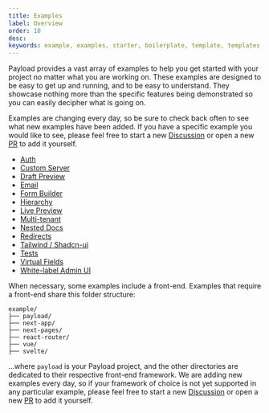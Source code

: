 ```yaml
---
title: Examples
label: Overview
order: 10
desc:
keywords: example, examples, starter, boilerplate, template, templates
---
```


Payload provides a vast array of examples to help you get started with your project no matter what you are working on. These examples are designed to be easy to get up and running, and to be easy to understand. They showcase nothing more than the specific features being demonstrated so you can easily decipher what is going on.

Examples are changing every day, so be sure to check back often to see what new examples have been added. If you have a specific example you would like to see, please feel free to start a new [Discussion](https://github.com/payloadcms/payload/discussions) or open a new [PR](https://github.com/payloadcms/payload/pulls) to add it yourself.

- [Auth](https://github.com/payloadcms/payload/tree/main/examples/auth)
- [Custom Server](https://github.com/payloadcms/payload/tree/main/examples/custom-server)
- [Draft Preview](https://github.com/payloadcms/payload/tree/main/examples/draft-preview)
- [Email](https://github.com/payloadcms/payload/tree/main/examples/email)
- [Form Builder](https://github.com/payloadcms/payload/tree/main/examples/form-builder)
- [Hierarchy](https://github.com/payloadcms/payload/tree/main/examples/hierarchy)
- [Live Preview](https://github.com/payloadcms/payload/tree/main/examples/live-preview)
- [Multi-tenant](https://github.com/payloadcms/payload/tree/main/examples/multi-tenant)
- [Nested Docs](https://github.com/payloadcms/payload/tree/main/examples/nested-docs)
- [Redirects](https://github.com/payloadcms/payload/tree/main/examples/redirects)
- [Tailwind / Shadcn-ui](https://github.com/payloadcms/payload/tree/main/examples/tailwind-shadcn-ui)
- [Tests](https://github.com/payloadcms/payload/tree/main/examples/testing)
- [Virtual Fields](https://github.com/payloadcms/payload/tree/main/examples/virtual-fields)
- [White-label Admin UI](https://github.com/payloadcms/payload/tree/main/examples/whitelabel)

When necessary, some examples include a front-end. Examples that require a front-end share this folder structure:

```plaintext
example/
├── payload/
├── next-app/
├── next-pages/
├── react-router/
├── vue/
├── svelte/
```

...where `payload` is your Payload project, and the other directories are dedicated to their respective front-end framework. We are adding new examples every day, so if your framework of choice is not yet supported in any particular example, please feel free to start a new [Discussion](https://github.com/payloadcms/payload/discussions) or open a new [PR](https://github.com/payloadcms/payload/pulls) to add it yourself.
